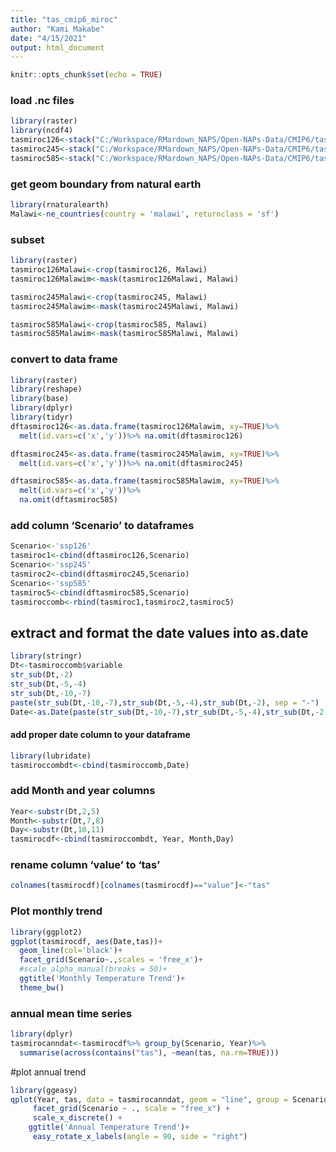---
title: "tas_cmip6_miroc"
author: "Kami Makabe"
date: "4/15/2021"
output: html_document
---


```{r setup, include=FALSE, message=FALSE, warning=FALSE}
knitr::opts_chunk$set(echo = TRUE)
```


### load .nc files
```{r}
library(raster)
library(ncdf4)
tasmiroc126<-stack("C:/Workspace/RMardown_NAPS/Open-NAPs-Data/CMIP6/tas_Amon_MIROC-ES2L_ssp126_r1i1p1f2_gn_201501-210012.nc")
tasmiroc245<-stack("C:/Workspace/RMardown_NAPS/Open-NAPs-Data/CMIP6/tas_Amon_MIROC-ES2L_ssp245_r1i1p1f2_gn_201501-210012.nc")
tasmiroc585<-stack("C:/Workspace/RMardown_NAPS/Open-NAPs-Data/CMIP6/tas_Amon_MIROC-ES2L_ssp585_r1i1p1f2_gn_201501-210012.nc")

```

### get geom boundary from natural earth
```{r}
library(rnaturalearth)
Malawi<-ne_countries(country = 'malawi', returnclass = 'sf')
```


### subset
```{r, warning=FALSE, message=FALSE}
library(raster)
tasmiroc126Malawi<-crop(tasmiroc126, Malawi)
tasmiroc126Malawim<-mask(tasmiroc126Malawi, Malawi)

tasmiroc245Malawi<-crop(tasmiroc245, Malawi)
tasmiroc245Malawim<-mask(tasmiroc245Malawi, Malawi)

tasmiroc585Malawi<-crop(tasmiroc585, Malawi)
tasmiroc585Malawim<-mask(tasmiroc585Malawi, Malawi)

```

### convert to data frame

```{r}
library(raster)
library(reshape)
library(base)
library(dplyr)
library(tidyr)
dftasmiroc126<-as.data.frame(tasmiroc126Malawim, xy=TRUE)%>%
  melt(id.vars=c('x','y'))%>% na.omit(dftasmiroc126)

dftasmiroc245<-as.data.frame(tasmiroc245Malawim, xy=TRUE)%>%
  melt(id.vars=c('x','y'))%>% na.omit(dftasmiroc245)

dftasmiroc585<-as.data.frame(tasmiroc585Malawim, xy=TRUE)%>%
  melt(id.vars=c('x','y'))%>%
  na.omit(dftasmiroc585)

```


### add column 'Scenario' to dataframes
```{r}
Scenario<-'ssp126'
tasmiroc1<-cbind(dftasmiroc126,Scenario)
Scenario<-'ssp245'
tasmiroc2<-cbind(dftasmiroc245,Scenario)
Scenario<-'ssp585'
tasmiroc5<-cbind(dftasmiroc585,Scenario)
tasmiroccomb<-rbind(tasmiroc1,tasmiroc2,tasmiroc5)
```

## extract and format the date values into as.date

```{r, include=FALSE}
library(stringr)
Dt<-tasmiroccomb$variable
str_sub(Dt,-2)
str_sub(Dt,-5,-4)
str_sub(Dt,-10,-7)
paste(str_sub(Dt,-10,-7),str_sub(Dt,-5,-4),str_sub(Dt,-2), sep = "-")
Date<-as.Date(paste(str_sub(Dt,-10,-7),str_sub(Dt,-5,-4),str_sub(Dt,-2), sep = "-"))

```

#### add proper date column to your dataframe

```{r}
library(lubridate)
tasmiroccombdt<-cbind(tasmiroccomb,Date)
```
### add Month and year columns

```{r}
Year<-substr(Dt,2,5)
Month<-substr(Dt,7,8)
Day<-substr(Dt,10,11)
tasmirocdf<-cbind(tasmiroccombdt, Year, Month,Day)
```

### rename column 'value' to 'tas'

```{r}
colnames(tasmirocdf)[colnames(tasmirocdf)=="value"]<-"tas"
```

### Plot monthly trend
```{r}

library(ggplot2)
ggplot(tasmirocdf, aes(Date,tas))+
  geom_line(col='black')+
  facet_grid(Scenario~.,scales = 'free_x')+
  #scale_alpha_manual(breaks = 50)+
  ggtitle('Monthly Temperature Trend')+
  theme_bw()
```

### annual mean time series

```{r}
library(dplyr)
tasmirocanndat<-tasmirocdf%>% group_by(Scenario, Year)%>% 
  summarise(across(contains("tas"), ~mean(tas, na.rm=TRUE)))
```
  
#plot annual trend

```{r}
library(ggeasy)
qplot(Year, tas, data = tasmirocanndat, geom = "line", group = Scenario) +
     facet_grid(Scenario ~ ., scale = "free_x") +
     scale_x_discrete() +
    ggtitle('Annual Temperature Trend')+
     easy_rotate_x_labels(angle = 90, side = "right")
```